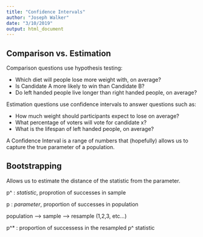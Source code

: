 ```yaml
---
title: "Confidence Intervals"
author: "Joseph Walker"
date: "3/10/2019"
output: html_document
---
```


## Comparison vs. Estimation

Comparison questions use hypothesis testing:  

* Which diet will people lose more weight with, on average?
* Is Candidate A more likely to win than Candidate B?
* Do left handed people live longer than right handed people, on average?

Estimation questions use confidence intervals to answer questions such as:

* How much weight should participants expect to lose on average?
* What percentage of voters will vote for candidate x?
* What is the lifespan of left handed people, on average?

A Confidence Interval is a range of numbers that (hopefully) allows us to capture the true parameter of a population.

## Bootstrapping

Allows us to estimate the distance of the statistic from the parameter.

p^ : *statistic*, proprotion of successes in sample

p : *parameter*, proportion of successes in population

population --> sample --> resample (1,2,3, etc...)

p^* : proportion of successess in the resampled p^ statistic
